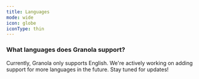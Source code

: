 ---
title: Languages
mode: wide
icon: globe
iconType: thin
---

### What languages does Granola support?
  Currently, Granola only supports English. We're actively working on adding
  support for more languages in the future. Stay tuned for updates!

